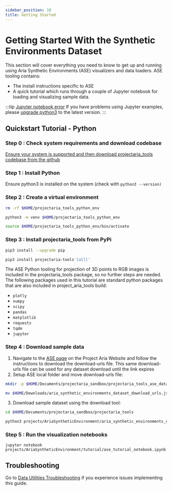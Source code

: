 ```yaml
---
sidebar_position: 10
title: Getting Started
---
```


# Getting Started With the Synthetic Environments Dataset

This section will cover everything you need to know to get up and running using Aria Synthetic Environments (ASE) visualizers and data loaders. ASE tooling contains:

* The install instructions specific to ASE
* A quick tutorial which runs through a couple of Jupyter notebook for loading and visualizing sample data.

:::tip [Jupyter notebook error](/data_utilities/installation/troubleshooting.mdx#jupyter-notebook-error)
If you have problems using Jupyter examples, please [upgrade python3](https://www.python.org/downloads/) to the latest version.
:::

## Quickstart Tutorial - Python

### Step 0 : Check system requirements and download codebase

[Ensure your system is supported and then download projectaria_tools codebase from the github](/docs/data_utilities/installation/download_codebase)

### Step 1 : Install Python

Ensure python3 is installed on the system (check with `python3 --version)`

### Step 2 : Create a virtual environment

```bash
rm -rf $HOME/projectaria_tools_python_env

python3 -m venv $HOME/projectaria_tools_python_env

source $HOME/projectaria_tools_python_env/bin/activate
```

### Step 3 : Install projectaria_tools from PyPi

```bash
pip3 install --upgrade pip

pip3 install projectaria-tools'[all]'
```

The ASE Python tooling for projection of 3D points to RGB images is included in the projectaria_tools package, so no further steps are needed. The following packages used in this tutorial are standard python packages that are also included in project_aria_tools build:

* `plotly`
* `numpy`
* `scipy`
* `pandas`
* `matplotlib`
* `requests`
* `tqdm`
* `jupyter`


### Step 4 : Download sample data

1.  Navigate to the [ASE page](https://www.projectaria.com/datasets/ase/) on the Project Aria Website and follow the instructions to download the download-urls file. This same download-urls file can be used for any dataset download until the link expires
2.  Setup ASE local folder and move download-urls file:

```bash
mkdir -p $HOME/Documents/projectaria_sandbox/projectaria_tools_ase_data

mv $HOME/Downloads/aria_synthetic_environments_dataset_download_urls.json $HOME/Documents/projectaria_sandbox/projectaria_tools_ase_data/
```

3. Download sample dataset using the download tool:

```bash
cd $HOME/Documents/projectaria_sandbox/projectaria_tools

python3 projects/AriaSyntheticEnvironment/aria_synthetic_environments_downloader.py --set train --scene-ids 0-10 --cdn-file $HOME/Documents/projectaria_sandbox/projectaria_tools_ase_data/aria_synthetic_environments_dataset_download_urls.json --output-dir $HOME/Documents/projectaria_sandbox/projectaria_tools_ase_data --unzip True
```

### Step 5 : Run the visualization notebooks
```
jupyter notebook projects/AriaSyntheticEnvironment/tutorial/ase_tutorial_notebook.ipynb
```

## Troubleshooting
Go to [Data Utilities Troubleshooting](/data_utilities/installation/troubleshooting.mdx) if you experience issues implementing this guide.
